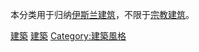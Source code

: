 本分类用于归纳[[伊斯兰建筑|伊斯兰建筑]]，不限于[[宗教建筑|宗教建筑]]。

{{Commonscat|Islamic architecture}}

[[Category:伊斯兰教|建築]]
[[Category:伊斯蘭文化|建築]]
[[Category:建築風格|Category:建築風格]]